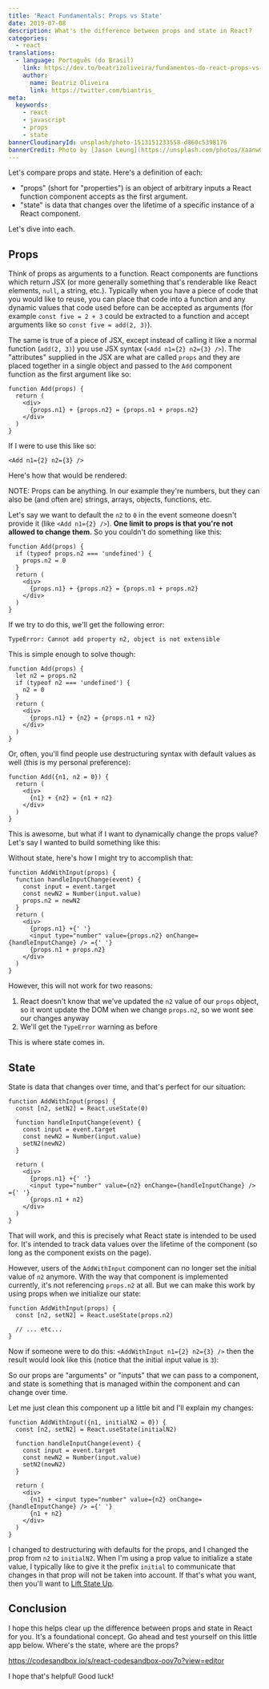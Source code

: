 ```yaml
---
title: 'React Fundamentals: Props vs State'
date: 2019-07-08
description: What's the difference between props and state in React?
categories:
  - react
translations:
  - language: Português (do Brasil)
    link: https://dev.to/beatrizoliveira/fundamentos-do-react-props-vs-state-4gcn
    author:
      name: Beatriz Oliveira
      link: https://twitter.com/biantris_
meta:
  keywords:
    - react
    - javascript
    - props
    - state
bannerCloudinaryId: unsplash/photo-1513151233558-d860c5398176
bannerCredit: Photo by [Jason Leung](https://unsplash.com/photos/Xaanw0s0pMk)
---
```



Let's compare props and state. Here's a definition of each:

- "props" (short for "properties") is an object of arbitrary inputs a React
  function component accepts as the first argument.
- "state" is data that changes over the lifetime of a specific instance of a
  React component.

Let's dive into each.

## Props

Think of props as arguments to a function. React components are functions which
return JSX (or more generally something that's renderable like React elements,
`null`, a string, etc.). Typically when you have a piece of code that you would
like to reuse, you can place that code into a function and any dynamic values
that code used before can be accepted as arguments (for example
`const five = 2 + 3` could be extracted to a function and accept arguments like
so `const five = add(2, 3)`).

The same is true of a piece of JSX, except instead of calling it like a normal
function (`add(2, 3)`) you use JSX syntax (`<Add n1={2} n2={3} />`). The
"attributes" supplied in the JSX are what are called `props` and they are placed
together in a single object and passed to the `Add` component function as the
first argument like so:

```tsx [1]
function Add(props) {
  return (
    <div>
      {props.n1} + {props.n2} = {props.n1 + props.n2}
    </div>
  )
}
```

If I were to use this like so:

```tsx
<Add n1={2} n2={3} />
```

Here's how that would be rendered:

<Rendered>
  <Add n1={2} n2={3} />
</Rendered>

<callout-info class="aside">
  NOTE: Props can be anything. In our example they're numbers, but they can also
  be (and often are) strings, arrays, objects, functions, etc.
</callout-info>

Let's say we want to default the `n2` to `0` in the event someone doesn't
provide it (like `<Add n1={2} />`). **One limit to props is that you're not
allowed to change them.** So you couldn't do something like this:

```tsx
function Add(props) {
  if (typeof props.n2 === 'undefined') {
    props.n2 = 0
  }
  return (
    <div>
      {props.n1} + {props.n2} = {props.n1 + props.n2}
    </div>
  )
}
```

If we try to do this, we'll get the following error:

```
TypeError: Cannot add property n2, object is not extensible
```

This is simple enough to solve though:

```tsx
function Add(props) {
  let n2 = props.n2
  if (typeof n2 === 'undefined') {
    n2 = 0
  }
  return (
    <div>
      {props.n1} + {n2} = {props.n1 + n2}
    </div>
  )
}
```

Or, often, you'll find people use destructuring syntax with default values as
well (this is my personal preference):

```tsx
function Add({n1, n2 = 0}) {
  return (
    <div>
      {n1} + {n2} = {n1 + n2}
    </div>
  )
}
```

This is awesome, but what if I want to dynamically change the props value? Let's
say I wanted to build something like this:

<Rendered>
  <AddWithInput n1={2} />
</Rendered>

Without state, here's how I might try to accomplish that:

```tsx [5]
function AddWithInput(props) {
  function handleInputChange(event) {
    const input = event.target
    const newN2 = Number(input.value)
    props.n2 = newN2
  }
  return (
    <div>
      {props.n1} +{' '}
      <input type="number" value={props.n2} onChange={handleInputChange} /> ={' '}
      {props.n1 + props.n2}
    </div>
  )
}
```

However, this will not work for two reasons:

1. React doesn't know that we've updated the `n2` value of our `props` object,
   so it wont update the DOM when we change `props.n2`, so we wont see our
   changes anyway
2. We'll get the `TypeError` warning as before

This is where state comes in.

## State

State is data that changes over time, and that's perfect for our situation:

```tsx [2, 7]
function AddWithInput(props) {
  const [n2, setN2] = React.useState(0)

  function handleInputChange(event) {
    const input = event.target
    const newN2 = Number(input.value)
    setN2(newN2)
  }

  return (
    <div>
      {props.n1} +{' '}
      <input type="number" value={n2} onChange={handleInputChange} /> ={' '}
      {props.n1 + n2}
    </div>
  )
}
```

That will work, and this is precisely what React state is intended to be used
for. It's intended to track data values over the lifetime of the component (so
long as the component exists on the page).

However, users of the `AddWithInput` component can no longer set the initial
value of `n2` anymore. With the way that component is implemented currently,
it's not referencing `props.n2` at all. But we can make this work by using props
when we initialize our state:

```tsx
function AddWithInput(props) {
  const [n2, setN2] = React.useState(props.n2)

  // ... etc...
}
```

Now if someone were to do this: `<AddWithInput n1={2} n2={3} />` then the result
would look like this (notice that the initial input value is `3`):

<Rendered>
  <AddWithInput n1={2} initialN2={3} />
</Rendered>

So our props are "arguments" or "inputs" that we can pass to a component, and
state is something that is managed within the component and can change over
time.

Let me just clean this component up a little bit and I'll explain my changes:

```tsx [1, 2]
function AddWithInput({n1, initialN2 = 0}) {
  const [n2, setN2] = React.useState(initialN2)

  function handleInputChange(event) {
    const input = event.target
    const newN2 = Number(input.value)
    setN2(newN2)
  }

  return (
    <div>
      {n1} + <input type="number" value={n2} onChange={handleInputChange} /> ={' '}
      {n1 + n2}
    </div>
  )
}
```

I changed to destructuring with defaults for the props, and I changed the prop
from `n2` to `initialN2`. When I'm using a prop value to initialize a state
value, I typically like to give it the prefix `initial` to communicate that
changes in that prop will not be taken into account. If that's what you want,
then you'll want to
[Lift State Up](https://reactjs.org/docs/lifting-state-up.html).

## Conclusion

I hope this helps clear up the difference between props and state in React for
you. It's a foundational concept. Go ahead and test yourself on this little app
below. Where's the state, where are the props?

https://codesandbox.io/s/react-codesandbox-oov7o?view=editor

I hope that's helpful! Good luck!
